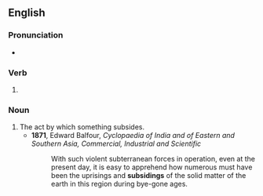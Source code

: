 ==English==

===Pronunciation===
* {{rhymes|en|aɪdɪŋ}}

===Verb===
{{head|en|verb form}}

# {{present participle of|en|subside|nocat=1}}

===Noun===
{{en-noun}}

# The act by which something subsides.
#* '''1871''', Edward Balfour, ''Cyclopaedia of India and of Eastern and Southern Asia, Commercial, Industrial and Scientific''
#*: With such violent subterranean forces in operation, even at the present day, it is easy to apprehend how numerous must have been the uprisings and '''subsidings''' of the solid matter of the earth in this region during bye-gone ages.